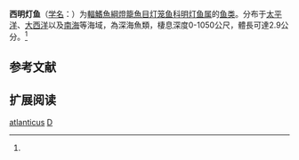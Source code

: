 {{Speciesbox
| name = 西明灯鱼
| status = NE
| status_system = IUCN3.1
| image = 
| genus = Diogenichthys
| species = atlanticus
| authority = Taning, 1928<ref name='id5573'>{{cite web| url =http://www.bioinfo.cn/db05/BjdwSpecies.php?action=view&id=5573| title =西明灯鱼| work =中国动物物种编目数据库| publisher =中国科学院微生物研究所| author =中国科学院动物研究所| accessdate =2009-04-11| deadurl =yes| archiveurl =https://web.archive.org/web/20160305102957/http://www.bioinfo.cn/db05/BjdwSpecies.php?action=view&id=5573| archivedate =2016-03-05| df =}}</ref>
| synonyms = *''Diogenichthye atlanticus''<br /><small>Tåning, 1928</small>
*''Diogenichthys atlanticum''<br /><small>Tåning, 1928</small>
*''Diogenichthys scofieldi''<br /><small>Bolin, 1939</small>
*''Myctophum laternatum atlanticum''<br /><small>Tåning, 1928</small>
}}

'''西明灯鱼'''（[[学名|学名]]：{{lang|la|''Diogenichthys atlanticus''}}）为[[輻鰭魚綱|輻鰭魚綱]][[燈籠魚目|燈籠魚目]][[灯笼鱼科|灯笼鱼科]][[明灯鱼属|明灯鱼属]]的[[鱼类|鱼类]]。分布于[[太平洋|太平洋]]、[[大西洋|大西洋]]以及[[南海|南海]]等海域，為深海魚類，棲息深度0-1050公尺，體長可達2.9公分。<ref name='id5573'/>

== 参考文献 ==
{{reflist}}

== 扩展阅读 ==
{{refbegin}}
{{wikispecies-inline|Diogenichthys atlanticus|西明灯鱼}}
{{refend}}
{{Taxonbar|from=Q1850297}}

[[Category:明灯鱼属|atlanticus]]
[[Category:1928年描述的魚類|D]]


{{灯笼鱼目小作品}}